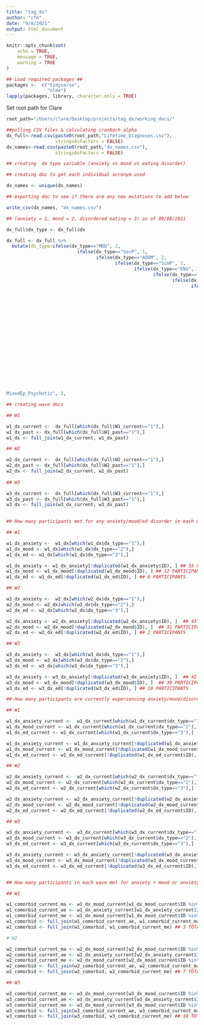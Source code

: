 ```yaml
---
title: "tag_dx"
author: "cfm"
date: "9/8/2021"
output: html_document
---
```


```r
knitr::opts_chunk$set(
	echo = TRUE,
	message = TRUE,
	warning = TRUE
)
```

```r
## Load required packages ##
packages <-  c("tidyverse", 
               "nlme")
lapply(packages, library, character.only = TRUE)
```

Set root path for Clare
```r
root_path="/Users/clare/Desktop/projects/tag_dx/working_docs/"
```


```r
##pulling CSV files & calculating cronbach alpha
dx_full<-read.csv(paste0(root_path,"Lifetime_Diagnoses.csv"),
                  stringsAsFactors = FALSE) 
dx_names<-read.csv(paste0(root_path,"dx_names.csv"),
                  stringsAsFactors = FALSE)
```

```r

## creating  dx type variable (anxiety vs mood vs eating disorder)

## creating doc to get each individual acronym used 

dx_names <- unique(dx_names)

## exporting doc to see if there are any new mutations to add below 

write_csv(dx_names, "dx_names.csv")

```

```r
## (anxiety = 1, mood = 2, disordered eating = 3) as of 09/08/2021

dx_full$dx_type <- dx_full$dx

dx_full <- dx_full %>%
  mutate(dx_type=ifelse(dx_type=="MDD", 2,
                          ifelse(dx_type=="SocP", 1,
                                 ifelse(dx_type=="ADDM", 2,
                                        ifelse(dx_type=="SimP", 1,
                                               ifelse(dx_type=="ENU", 1,
                                                      ifelse(dx_type=="GAD", 1,
                                                             ifelse(dx_type=="OCD", 1,
                                                                    ifelse(dx_type=="DNOS", 2,
                                                                           ifelse(dx_type=="PTSD", 1,
                                                                                  ifelse(dx_type=="AG", 1,
                                                                                         ifelse(dx_type=="PD", 1,
                                                                                                ifelse(dx_type=="AN", 3,
                                                                                                       ifelse(dx_type=="EDNOS", 3,
                                                                                                                     ifelse(dx_type=="BU", 3,
                                                                                                                            ifelse(dx_type=="ANOS", 1, 
                                                                                                                                          ifelse(dx_type=="BP2", 2,
                                                                                                                                                        ifelse(dx_type=="BP1", 2,
                                                                                                                                                                      ifelse(dx_type=="ADA", 1,
                                                                                                                                                                             ifelse(dx_type=="ASD", 1,                                                                                      ifelse(dx_type=="Schizo_Affect_Dep", 2,
                                                                                                                                                                                                  ifelse(dx_type=="DYS", 2,
                                                                                                                                                                                                         ifelse(dx_type=="ManEp", 2,
                                                                                                                                                                                                                ifelse(dx_type=="HypoEp", 2,
                                                                                                                                                                                                                       ifelse(dx_type=="PD_AG", 1,
                                                                                                                                                                                                                                     ifelse(dx_type=="SepAnx", 1,
                                                                                                                                                                                                                                            ifelse(dx_type=="MDD_B", 2,
                                                                                                                                                                                                                                                          ifelse(dx_type=="	
MixedEp_Psychotic", 2,                                                                                        dx_type))))))))))))))))))))))))))))

## creating wave docs 

## W1 

w1_dx_current <-  dx_full[which(dx_full$W1_current=="1"),]
w1_dx_past <- dx_full[which(dx_full$W1_past=="1"),]
w1_dx <- full_join(w1_dx_current, w1_dx_past)

## W2

w2_dx_current <-  dx_full[which(dx_full$W2_current=="1"),]
w2_dx_past <- dx_full[which(dx_full$W2_past=="1"),]
w2_dx <- full_join(w2_dx_current, w2_dx_past)
                                                                    
## W3

w3_dx_current <-  dx_full[which(dx_full$W3_current=="1"),]
w3_dx_past <- dx_full[which(dx_full$W3_past=="1"),]
w3_dx <- full_join(w3_dx_current, w3_dx_past)
         
```

```r

## How many participants met for any anxiety/mood/ed disorder in each wave?

## W1 

w1_dx_anxiety <-  w1_dx[which(w1_dx$dx_type=="1"),]
w1_dx_mood <- w1_dx[which(w1_dx$dx_type=="2"),]
w1_dx_ed <- w1_dx[which(w1_dx$dx_type=="3"),]

w1_dx_anxiety <- w1_dx_anxiety[!duplicated(w1_dx_anxiety$ID), ] ## 35 PARTICIPANTS 
w1_dx_mood <- w1_dx_mood[!duplicated(w1_dx_mood$ID), ] ## 12 PARTICIPANTS 
w1_dx_ed <- w1_dx_ed[!duplicated(w1_dx_ed$ID), ] ## 0 PARTICIPANTS 

## W2 

w2_dx_anxiety <-  w2_dx[which(w2_dx$dx_type=="1"),]
w2_dx_mood <- w2_dx[which(w2_dx$dx_type=="2"),]
w2_dx_ed <- w2_dx[which(w2_dx$dx_type=="3"),]

w2_dx_anxiety <- w2_dx_anxiety[!duplicated(w2_dx_anxiety$ID), ]  ## 43 PARTICIPANTS
w2_dx_mood <- w2_dx_mood[!duplicated(w2_dx_mood$ID), ]  ## 31 PARTICIPANTS 
w2_dx_ed <- w2_dx_ed[!duplicated(w2_dx_ed$ID), ] ## 2 PARTICIPANTS 

## W3 

w3_dx_anxiety <-  w3_dx[which(w3_dx$dx_type=="1"),]
w3_dx_mood <- w3_dx[which(w3_dx$dx_type=="2"),]
w3_dx_ed <- w3_dx[which(w3_dx$dx_type=="3"),]

w3_dx_anxiety <- w3_dx_anxiety[!duplicated(w3_dx_anxiety$ID), ]  ## 42 PARTICIPANTS
w3_dx_mood <- w3_dx_mood[!duplicated(w3_dx_mood$ID), ]  ## 39 PARTICIPANTS 
w3_dx_ed <- w3_dx_ed[!duplicated(w3_dx_ed$ID), ] ## 10 PARTICIPANTS

## How many participants are currently experiencing anxiety/mood/disordered eating? 

## W1 

w1_dx_anxiety_current <-  w1_dx_current[which(w1_dx_current$dx_type=="1"),]
w1_dx_mood_current <- w1_dx_current[which(w1_dx_current$dx_type=="2"),]
w1_dx_ed_current <- w1_dx_current[which(w1_dx_current$dx_type=="3"),]

w1_dx_anxiety_current <- w1_dx_anxiety_current[!duplicated(w1_dx_anxiety_current$ID), ] ## 24 PARTICIPANTS
w1_dx_mood_current <- w1_dx_mood_current[!duplicated(w1_dx_mood_current$ID), ] ## 5 PARTICIPANTS 
w1_dx_ed_current <- w1_dx_ed_current[!duplicated(w1_dx_ed_current$ID), ] ## 0 PARTICIPANTS

## W2

w2_dx_anxiety_current <-  w2_dx_current[which(w2_dx_current$dx_type=="1"),]
w2_dx_mood_current <- w2_dx_current[which(w2_dx_current$dx_type=="2"),]
w2_dx_ed_current <- w2_dx_current[which(w2_dx_current$dx_type=="3"),]

w2_dx_anxiety_current <- w2_dx_anxiety_current[!duplicated(w2_dx_anxiety_current$ID), ] ## 38 PARTICIPANTS
w2_dx_mood_current <- w2_dx_mood_current[!duplicated(w2_dx_mood_current$ID), ] ## 15 PARTICIPANTS 
w2_dx_ed_current <- w2_dx_ed_current[!duplicated(w2_dx_ed_current$ID), ] ## 0 PARTICIPANTS

## W3

w3_dx_anxiety_current <-  w3_dx_current[which(w3_dx_current$dx_type=="1"),]
w3_dx_mood_current <- w3_dx_current[which(w3_dx_current$dx_type=="2"),]
w3_dx_ed_current <- w3_dx_current[which(w3_dx_current$dx_type=="3"),]

w3_dx_anxiety_current <- w3_dx_anxiety_current[!duplicated(w3_dx_anxiety_current$ID), ] ## 37 PARTICIPANTS
w3_dx_mood_current <- w3_dx_mood_current[!duplicated(w3_dx_mood_current$ID), ] ## 18 PARTICIPANTS 
w3_dx_ed_current <- w3_dx_ed_current[!duplicated(w3_dx_ed_current$ID), ] ## 4 PARTICIPANTS


## How many participants in each wave met for anxiety + mood or anxiety + ed or mood + ed current?

## W1 

w1_comorbid_current_ma <- w1_dx_mood_current[w1_dx_mood_current$ID %in% w1_dx_anxiety_current$ID,] ## 3
w1_comorbid_current_ae <- w1_dx_anxiety_current[w1_dx_anxiety_current$ID %in% w1_dx_ed_current$ID,] ## 0 
w1_comorbid_current_me <- w1_dx_mood_current[w1_dx_mood_current$ID %in% w1_dx_ed_current$ID,] ## 0
w1_comorbid <- full_join(w1_comorbid_current_ae, w1_comorbid_current_ma)
w1_comorbid <- full_join(w1_comorbid, w1_comorbid_current_me) ## 3 TOTAL

# W2 

w2_comorbid_current_ma <- w2_dx_mood_current[w2_dx_mood_current$ID %in% w2_dx_anxiety_current$ID,] ## 7
w2_comorbid_current_ae <- w2_dx_anxiety_current[w2_dx_anxiety_current$ID %in% w2_dx_ed_current$ID,] ## 0 
w2_comorbid_current_me <- w2_dx_mood_current[w2_dx_mood_current$ID %in% w2_dx_ed_current$ID,] ## 0 
w2_comorbid <- full_join(w2_comorbid_current_ae, w2_comorbid_current_ma)
w2_comorbid <- full_join(w2_comorbid, w2_comorbid_current_me) ## 7 TOTAL

## W3 

w3_comorbid_current_ma <- w3_dx_mood_current[w3_dx_mood_current$ID %in% w3_dx_anxiety_current$ID,] 
w3_comorbid_current_ae <- w3_dx_anxiety_current[w3_dx_anxiety_current$ID %in% w3_dx_ed_current$ID,] 
w3_comorbid_current_me <- w3_dx_mood_current[w3_dx_mood_current$ID %in% w3_dx_ed_current$ID,] 
w3_comorbid <- full_join(w3_comorbid_current_ae, w3_comorbid_current_ma)
w3_comorbid <- full_join(w3_comorbid, w3_comorbid_current_me) ## 18 TOTAL


```

